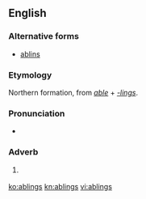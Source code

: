==English==

===Alternative forms===
* [[ablins]]

===Etymology===
Northern formation, from ''[[able]]'' + ''[[-lings]]''.

===Pronunciation===
* {{IPA|/ˈeɪblɪnz/}}

===Adverb===
{{en-adv|-}}

# {{context|British|dialectal}} {{alternative form of|aiblins}}

[[ko:ablings]]
[[kn:ablings]]
[[vi:ablings]]